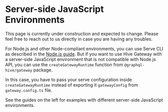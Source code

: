 
# Server-side JavaScript Environments

<Callout>
  This page is currently under construction and expected to change. Please feel free to reach out to
  us directly in case you are having any troubles.
</Callout>

For Node.js and other Node-compliant environments, you can use Serve CLI as described in the
[Node.js guide](/v1/serve/deployment/runtimes/nodejs). But if you want to use Hive Gateway with a
server-side JavaScript environment that is not compatible with Node.js API, you can use the
`createGatewayRuntime` function from `@graphql-hive/gateway` package.

In this case, you have to pass your serve configuration inside `createGatewayRuntime` instead of
exporting it `gatewayConfig` from `gateway.config.ts` file.

See the guides on the left for examples with different server-side JavaScript environments.
